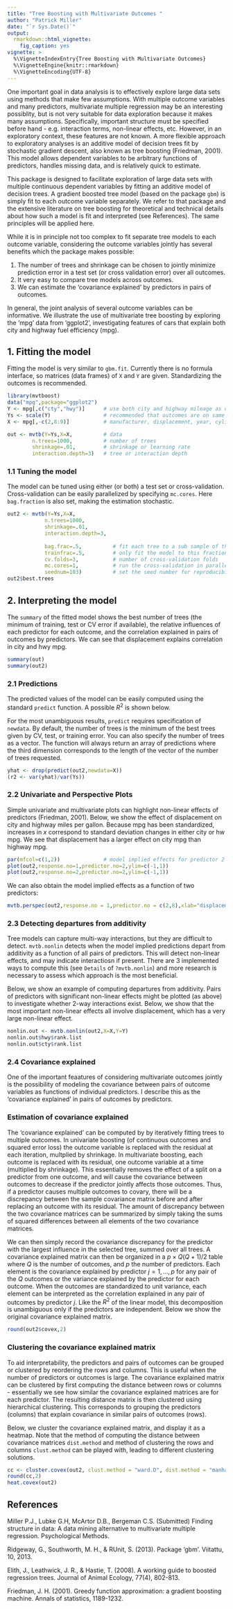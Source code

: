 ```yaml
---
title: "Tree Boosting with Multivariate Outcomes "
author: "Patrick Miller"
date: "`r Sys.Date()`"
output: 
  rmarkdown::html_vignette:
    fig_caption: yes
vignette: >
  %\VignetteIndexEntry{Tree Boosting with Multivariate Outcomes}
  %\VignetteEngine{knitr::rmarkdown}
  %\VignetteEncoding{UTF-8}
---
```


One important goal in data analysis is to effectively explore large data sets using methods that make few assumptions. With multiple outcome variables and many predictors, multivariate multiple regression may be an interesting possiblity, but is not very suitable for data exploration because it makes many assumptions. Specifically, important structure must be specified before hand - e.g. interaction terms, non-linear effects, etc. However, in an exploratory context, these features are not known. A more flexible approach to exploratory analyses is an additive model of decision trees fit by stochastic gradient descent, also known as tree boosting (Friedman, 2001). This model allows dependent variables to be arbitrary functions of predictors, handles missing data, and is relatively quick to estimate.

This package is designed to facilitate exploration of large data sets with multiple continuous dependent variables by fitting an additive model of decision trees. A gradient boosted tree model (based on the package `gbm`) is simply fit to each outcome variable separately. We refer to that package and the extensive literature on tree boosting for theoretical and technical details about how such a model is fit and interpreted (see References). The same principles will be applied here. 

While it is in principle not too complex to fit separate tree models to each outcome variable, considering the outcome variables jointly has several benefits which the package makes possible:

  1. The number of trees and shrinkage can be chosen to jointly minimize prediction error in a test set (or cross validation error) over all outcomes.
  2. It very easy to compare tree models across outcomes.
  3. We can estimate the 'covariance explained' by predictors in pairs of outcomes.

In general, the joint analysis of several outcome variables can be informative. We illustrate the use of multivariate tree boosting by exploring the 'mpg' data from 'ggplot2', investigating features of cars that explain both city and highway fuel efficiency (mpg).

## 1. Fitting the model

Fitting the model is very similar to `gbm.fit`. Currently there is no formula interface, so matrices (data frames) of `X` and `Y` are given. Standardizing the outcomes is recommended.

```r
library(mvtboost)
data("mpg",package="ggplot2")
Y <- mpg[,c("cty","hwy")]      # use both city and highway mileage as dvs
Ys <- scale(Y)                 # recommended that outcomes are on same scale
X <- mpg[,-c(2,8:9)]           # manufacturer, displacement, year, cylinder, transmission, drive, class

out <- mvtb(Y=Ys,X=X,          # data
        n.trees=1000,          # number of trees
        shrinkage=.01,         # shrinkage or learning rate
        interaction.depth=3)   # tree or interaction depth
```

### 1.1 Tuning the model

The model can be tuned using either (or both) a test set or cross-validation. Cross-validation can be easily parallelized by specifying `mc.cores`. Here `bag.fraction` is also set, making the estimation stochastic.

```r
out2 <- mvtb(Y=Ys,X=X,
            n.trees=1000, 
            shrinkage=.01,
            interaction.depth=3,
            
            bag.frac=.5,          # fit each tree to a sub sample of this fraction
            trainfrac=.5,         # only fit the model to this fraction of the data set
            cv.folds=3,           # number of cross-validation folds
            mc.cores=1,           # run the cross-validation in parallel
            seednum=103)          # set the seed number for reproducibility
out2$best.trees
```

## 2. Interpreting the model

The `summary` of the fitted model shows the best number of trees (the minimum of training, test or CV error if available), the relative influences of each predictor for each outcome, and the correlation explained in pairs of outcomes by predictors. We can see that displacement explains correlation in city and hwy mpg. 

```r
summary(out)
summary(out2)
```

### 2.1 Predictions

The predicted values of the model can be easily computed using the standard `predict` function. A possible $R^2$ is shown below. 

For the most unambiguous results, `predict` requires specification of `newdata`. By default, the number of trees is the minimum of the best trees given by CV, test, or training error. You can also specify the number of trees as a vector. The function will always return an array of predictions where the third dimension corresponds to the length of the vector of the number of trees requested.

```r
yhat <- drop(predict(out2,newdata=X))
(r2 <- var(yhat)/var(Ys))
```

### 2.2 Univariate and Perspective Plots

Simple univariate and multivariate plots can highlight non-linear effects of predictors (Friedman, 2001). Below, we show the effect of displacement on city and highway miles per gallon. Because mpg has been standardized, increases in $x$ correspond to standard deviation changes in either city or hw mpg. We see that displacement has a larger effect on city mpg than highway mpg.

```r
par(mfcol=c(1,2))              # model implied effects for predictor 2 for cty and hwy
plot(out2,response.no=1,predictor.no=2,ylim=c(-1,1))
plot(out2,response.no=2,predictor.no=2,ylim=c(-1,1))
```

We can also obtain the model implied effects as a function of two predictors:

```r
mvtb.perspec(out2,response.no = 1,predictor.no = c(2,8),xlab="displacement",ylab="class",theta=45,zlab="cty")
```

### 2.3 Detecting departures from additivity

Tree models can capture multi-way interactions, but they are difficult to detect. `mvtb.nonlin` detects when the model implied predictions depart from additivity as a function of all pairs of predictors. This will detect non-linear effects, and may indicate interactiosn if present. There are 3 implemented ways to compute this (see `Details` of `?mvtb.nonlin`) and more research is necessary to assess which approach is the most beneficial. 

Below, we show an example of computing departures from additivity. Pairs of predictors with significant non-linear effects might be plotted (as above) to investigate whether 2-way interactions exist. Below, we show that the most important non-linear effects all involve displacement, which has a very large non-linear effect.

```r
nonlin.out <- mvtb.nonlin(out2,X=X,Y=Y)
nonlin.out$hwy$rank.list
nonlin.out$cty$rank.list

```

### 2.4 Covariance explained

  One of the important feaatures of considering multivariate outcomes jointly is the possibility of modeling the covariance between pairs of outcome variables as functions of individual predictors. I describe this as the 'covariance explained' in pairs of outcomes by predictors. 
  
### Estimation of covariance explained
  
The 'covariance explained' can be computed by by iteratively fitting trees to multiple outcomes. In univariate boosting (of continuous outcomes and squared error loss) the outcome variable is replaced with the residual at each iteration, multplied by shrinkage. In multivariate boosting, each outcome is replaced with its residual, one outcome variable at a time (multiplied by shrinkage). This essentially removes the effect of a split on a predictor from one outcome, and will cause the covariance between outcomes to decrease if the predictor jointly affects those outcomes. Thus, if a predictor causes multiple outcomes to covary, there will be a discrepancy between the sample covariance matrix before and after replacing an outcome with its residual. The amount of discrepancy between the two covariance matrices can be summarized by simply taking the sums of squared differences between all elements of the two covariance matrices.
  
  We can then simply record the covariance discrepancy for the predictor with the largest influence in the selected tree, summed over all trees. A covariance explained matrix can then be organized in a $p \times Q(Q+1)/2$ table where $Q$ is the number of outcomes, and $p$ the number of predictors. Each element is the covariance explained by predictor $j = 1, …, p$ for any pair of the $Q$ outcomes or the variance explained by the predictor for each outcome. When the outcomes are standardized to unit variance, each element can be interpreted as the correlation explained in any pair of outcomes by predictor $j$. Like the $R^2$ of the linear model, this decomposition is unambiguous only if the predictors are independent. Below we show the original covariance explained matrix.
   
```r
round(out2$covex,2)
```
   
### Clustering the covariance explained matrix

   To aid interpretability, the predictors and pairs of outcomes can be grouped or clustered by reordering the rows and columns. This is useful when the number of predictors or outcomes is large. The covariance explained matrix can be clustered by first computing the distance between rows or columns - essentially we see how similar the covariance explained matrices are for each predictor. The resulting distance matrix is then clustered using hierarchical clustering. This corresponds to grouping the predictors (columns) that explain covariance in similar pairs of outcomes (rows). 
   
Below, we cluster the covariance explained matrix, and display it as a heatmap. Note that the method of computing the distance between covariance matrices `dist.method` and method of clustering the rows and columns `clust.method` can be played with, leading to different clustering solutions.
   
```r
cc <- cluster.covex(out2, clust.method = "ward.D", dist.method = "manhattan")
round(cc,2)
heat.covex(out2)
```

## References
Miller P.J., Lubke G.H, McArtor D.B., Bergeman C.S. (Submitted) Finding structure in data: A data mining alternative to multivariate multiple regression. Psychological Methods.

Ridgeway, G., Southworth, M. H., & RUnit, S. (2013). Package 'gbm'. Viitattu, 10, 2013.

Elith, J., Leathwick, J. R., & Hastie, T. (2008). A working guide to boosted regression trees. Journal of Animal Ecology, 77(4), 802-813.

Friedman, J. H. (2001). Greedy function approximation: a gradient boosting machine. Annals of statistics, 1189-1232.
